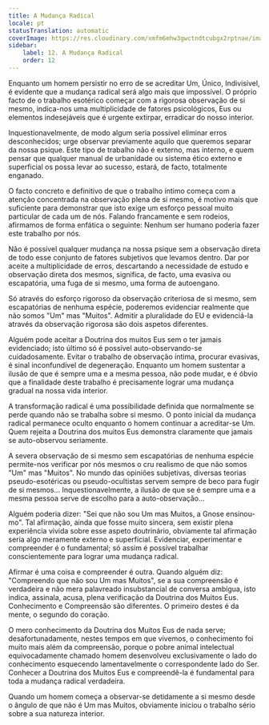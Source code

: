 ```yaml
---
title: A Mudança Radical
locale: pt
statusTranslation: automatic
coverImage: https://res.cloudinary.com/xmfm6mhw3gwctndtcubgx2rptnae/image/upload/v1740468922/small_cover_tratado_de_psicologia_revolucionaria_a4c0dca4e0.webp
sidebar:
    label: 12. A Mudança Radical
    order: 12
---
```

Enquanto um homem persistir no erro de se acreditar Um, Único, Indivisível, é evidente que a mudança radical será algo mais que impossível. O próprio facto de o trabalho esotérico começar com a rigorosa observação de si mesmo, indica-nos uma multiplicidade de fatores psicológicos, Eus ou elementos indesejáveis que é urgente extirpar, erradicar do nosso interior.

Inquestionavelmente, de modo algum seria possível eliminar erros desconhecidos; urge observar previamente aquilo que queremos separar da nossa psique. Este tipo de trabalho não é externo, mas interno, e quem pensar que qualquer manual de urbanidade ou sistema ético externo e superficial os possa levar ao sucesso, estará, de facto, totalmente enganado.

O facto concreto e definitivo de que o trabalho íntimo começa com a atenção concentrada na observação plena de si mesmo, é motivo mais que suficiente para demonstrar que isto exige um esforço pessoal muito particular de cada um de nós. Falando francamente e sem rodeios, afirmamos de forma enfática o seguinte: Nenhum ser humano poderia fazer este trabalho por nós.

Não é possível qualquer mudança na nossa psique sem a observação direta de todo esse conjunto de fatores subjetivos que levamos dentro. Dar por aceite a multiplicidade de erros, descartando a necessidade de estudo e observação direta dos mesmos, significa, de facto, uma evasiva ou escapatória, uma fuga de si mesmo, uma forma de autoengano.

Só através do esforço rigoroso da observação criteriosa de si mesmo, sem escapatórias de nenhuma espécie, poderemos evidenciar realmente que não somos "Um" mas "Muitos". Admitir a pluralidade do EU e evidenciá-la através da observação rigorosa são dois aspetos diferentes.

Alguém pode aceitar a Doutrina dos muitos Eus sem o ter jamais evidenciado; isto último só é possível auto-observando-se cuidadosamente. Evitar o trabalho de observação íntima, procurar evasivas, é sinal inconfundível de degeneração. Enquanto um homem sustentar a ilusão de que é sempre uma e a mesma pessoa, não pode mudar, e é óbvio que a finalidade deste trabalho é precisamente lograr uma mudança gradual na nossa vida interior.

A transformação radical é uma possibilidade definida que normalmente se perde quando não se trabalha sobre si mesmo. O ponto inicial da mudança radical permanece oculto enquanto o homem continuar a acreditar-se Um. Quem rejeita a Doutrina dos muitos Eus demonstra claramente que jamais se auto-observou seriamente.

A severa observação de si mesmo sem escapatórias de nenhuma espécie permite-nos verificar por nós mesmos o cru realismo de que não somos "Um" mas "Muitos". No mundo das opiniões subjetivas, diversas teorias pseudo-esotéricas ou pseudo-ocultistas servem sempre de beco para fugir de si mesmos... Inquestionavelmente, a ilusão de que se é sempre uma e a mesma pessoa serve de escolho para a auto-observação...

Alguém poderia dizer: "Sei que não sou Um mas Muitos, a Gnose ensinou-mo". Tal afirmação, ainda que fosse muito sincera, sem existir plena experiência vivida sobre esse aspeto doutrinário, obviamente tal afirmação seria algo meramente externo e superficial. Evidenciar, experimentar e compreender é o fundamental; só assim é possível trabalhar conscientemente para lograr uma mudança radical.

Afirmar é uma coisa e compreender é outra. Quando alguém diz: "Compreendo que não sou Um mas Muitos", se a sua compreensão é verdadeira e não mera palavreado insubstancial de conversa ambígua, isto indica, assinala, acusa, plena verificação da Doutrina dos Muitos Eus. Conhecimento e Compreensão são diferentes. O primeiro destes é da mente, o segundo do coração.

O mero conhecimento da Doutrina dos Muitos Eus de nada serve; desafortunadamente, nestes tempos em que vivemos, o conhecimento foi muito mais além da compreensão, porque o pobre animal intelectual equivocadamente chamado homem desenvolveu exclusivamente o lado do conhecimento esquecendo lamentavelmente o correspondente lado do Ser. Conhecer a Doutrina dos Muitos Eus e compreendê-la é fundamental para toda a mudança radical verdadeira.

Quando um homem começa a observar-se detidamente a si mesmo desde o ângulo de que não é Um mas Muitos, obviamente iniciou o trabalho sério sobre a sua natureza interior.

